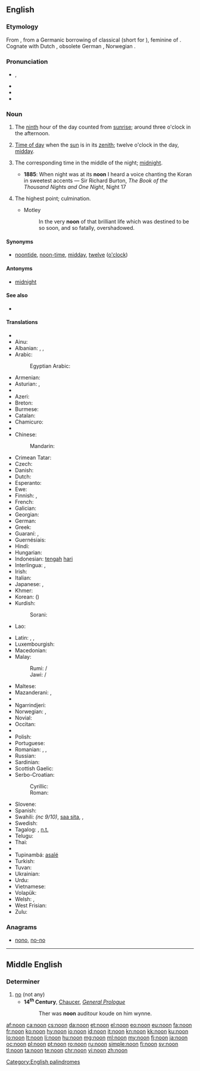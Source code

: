 ==English==
{{wikipedia}}

===Etymology===
From {{etyl|ang|en}} {{term/t|ang|nōn}}, from a Germanic borrowing of classical {{etyl|la|en}} {{term/t|la|nōna||ninth hour}} (short for {{term/t|la|nōna}} {{term/t|la|hōra}}), feminine of {{term/t|la|nōnus||ninth}}.  Cognate with Dutch {{term|noen|lang=nl}}, obsolete German {{term|Non|lang=de}}, Norwegian {{term|non|lang=no}}.

===Pronunciation===
* {{IPA|/nuːn/}}, {{X-SAMPA|/nu:n/}}
* {{audio|en-us-noon.ogg|Audio (US)}}
* {{audio|En-uk-noon.ogg|Audio (UK)}}
* {{rhymes|uːn}}

===Noun===
{{en-noun}}

# {{context|obsolete|lang=en}} The [[ninth]] hour of the day counted from [[sunrise]]; around three o'clock in the afternoon.
# [[time of day|Time of day]] when the [[sun]] is in its [[zenith]]; twelve o'clock in the day, [[midday]].
# {{context|obsolete|lang=en}} The corresponding time in the middle of the night; [[midnight]].
#* '''1885''': When night was at its '''noon''' I heard a voice chanting the Koran in sweetest accents — Sir Richard Burton, ''The Book of the Thousand Nights and One Night'', Night 17
# {{context|figurative|lang=en}} The highest point; culmination.
#* Motley
#*: In the very '''noon''' of that brilliant life which was destined to be so soon, and so fatally, overshadowed.

====Synonyms====
* {{sense|twelve o'clock in the day}} [[noontide]], [[noon-time]], [[midday]], [[twelve]] ([[o'clock]])

====Antonyms====
* {{sense|middle of the night}} [[midnight]]

====See also====
* {{list:times of day/en}}

====Translations====
{{trans-top|midday}}
* {{trreq|ab}}
* Ainu: {{t|ain|トノㇱキ|tr=tonoski}}
* Albanian: {{t+|sq|drekë|?}}, {{t+|sq|mesditë}}, {{t|sq|drekëhera}}
* Arabic: {{t+|ar|ظهر|m|tr=Zuhr|sc=Arab}}
*: Egyptian Arabic: {{t|arz|ظهر|m|tr=ḍohr|sc=Arab}}
* Armenian: {{t|hy|կեսօր|tr=kesòr}}
* Asturian: {{t|ast|meudía|m}}, {{t|ast|mediudía|m}}
* {{trreq|av}}
* Azeri: {{t|az|günorta}}
* Breton: {{t+|br|kreisteiz|m}}
* Burmese: {{t+|my|မွန်းတည့်|sc=Mymr}}
* Catalan: {{t+|ca|migdia|m}}
* Chamicuro: {{t|ccc|yas̈htijka mo'sojko}}
* {{trreq|ce}}
* Chinese:
*: Mandarin: {{t+|cmn|正午|tr=zhèngwǔ|sc=Hani}}
* Crimean Tatar: {{t|crh|üyle}}
* Czech: {{t+|cs|poledne|n}}
* Danish: {{t+|da|middag|c}}
* Dutch: {{t+|nl|middag|m}}
* Esperanto: {{t|eo|tagmezo}}
* Ewe: {{t|ee|ŋdɔ}}
* Finnish: {{t+|fi|keskipäivä}}, {{t+|fi|puolipäivä}}
* French: {{t+|fr|midi|m}}
* Galician: {{t|gl|mediodía|m}}
* Georgian: {{t|ka|შუადღე|tr=šuadḡe|sc=Geor}}
* German: {{t+|de|Mittag|m}}
* Greek: {{t+|el|μεσημέρι|n|tr=mesiméri}}
* Guaraní: {{t|gn|asaje}}, {{t|gn|asajepyte}}
* Guernésiais: {{t|roa-grn|méjeu|m}}
* Hindi: {{t|hi|दोपहर|m|tr=dopahar|sc=Deva}}
* Hungarian: {{t+|hu|dél}}
* Indonesian: [[tengah]] [[hari]]
* Interlingua: {{t|ia|mediedie}}, {{t|ia|meridie}}
* Irish: {{t|ga|nóin|f}}
* Italian: {{t+|it|mezzogiorno|m}}
* Japanese: {{t+|ja|正午|tr=しょうご, shōgo|sc=Jpan}}, {{t|ja|真昼|tr=まひる, mahiru|sc=Jpan}}
* Khmer: {{t|km|ថ្ងៃត្រង់|sc=Khmr|tr=tŋay trɑŋ}}
* Korean: {{t+|ko|정오|tr=jeong-o|sc=Kore}} ({{t+|ko|正午|sc=Kore}})
* Kurdish:
*: Sorani: {{t|ku|نیوه‌ڕۆ}}
* Lao: {{t|lo|ເວລາທ່ຽງມື້|sc=Laoo}}
{{trans-mid}}
* Latin: {{t+|la|meridies|m}}, {{t|la|meridianum tempus|n}}, {{t|la|medium diei|n}}
* Luxembourgish: {{t|lb|Mëtteg|m}}
* Macedonian: {{t|mk|пладне|n|tr=pládne}}
* Malay:
*: Rumi: {{t|ms|tengah hari}} / {{t|ms|tengari}}
*: Jawi: {{t|ms|تڠه هاري|sc=Arab}} / {{t|ms|تڠاري|sc=Arab}}
* Maltese: {{t|mt|nofsinhar|m}}
* Mazanderani: {{t|mzn|چاشت|tr=cašt|sc=mzn-Arab}}, {{t|mzn|چاشت‌سری|tr=caštseri|sc=mzn-Arab}}
* {{trreq|mn}}
* Ngarrindjeri: {{t|nay|gauwel}}
* Norwegian: {{t+|no|middag|m}}, {{t+|no|non|m}} {{qualifier|archaic}}
* Novial: {{t|nov|medidie}}
* Occitan: {{t+|oc|miègjorn|m}}
* {{trreq|os}}
* Polish: {{t+|pl|południe|n}}
* Portuguese: {{t+|pt|meio-dia|m}}
* Romanian: {{t+|ro|amiază|f}}, {{t|ro|miezul zilei|n}}, {{t|ro|mijloc de zi|n}}
* Russian: {{t+|ru|полдень|m|tr=pólden’|sc=Cyrl}}
* Sardinian: {{t|sc|mesu die}}
* Scottish Gaelic: {{t|gd|meadhan-là|m}}
* Serbo-Croatian:
*: Cyrillic: {{t|sh|подне|n}}
*: Roman: {{t|sh|podne|n}}
* Slovene: {{t+|sl|poldan|m}}
* Spanish: {{t+|es|mediodía|m}}
* Swahili: {{t|sw|adhuuri}} ''(nc 9/10)'', [[saa sita]], {{t+|sw|mchana}}, {{t+|sw|adhuhuri}}
* Swedish: {{t+|sv|middag|c}}
* Tagalog: {{t|tl|tanghali}}, [[n.t.]]
* Telugu: {{t+|te|మధ్యాహ్నము|tr=madhyāhnamu}}
* Thai: {{t|th|เที่ยงวัน|tr=tîang wan}}
* {{trreq|bo}}
* Tupinambá: [[asaîé]]
* Turkish: {{t+|tr|öğle}}
* Tuvan: {{t|tyv|дүш|tr=düš}}
* Ukrainian: {{t|uk|полудень|m|tr=poluden'|sc=Cyrl}}
* Urdu: {{t|ur|دوپہر|m|tr=dopahar|sc=ur-Arab}}
* Vietnamese: {{t|vi|buổi trưa}}
* Volapük: {{t+|vo|zedel}}
* Welsh: {{t+|cy|canol dydd|m}}, {{t|cy|hanner dydd}}
* West Frisian: {{t|fy|middei|c}}
* Zulu: {{t+|zu|imini|c9|c10}}
{{trans-bottom}}

{{trans-see|midnight}}

===Anagrams===
* [[nono#English|nono]], [[no-no#English|no-no]]

[[Category:English palindromes]]

----

==Middle English==

===Determiner===
{{head|enm|determiner}}

# [[no]] (not any)
#* '''14<sup>th</sup> Century''', [[w:Geoffrey Chaucer|Chaucer]], ''[[s:The Canterbury Tales/General Prologue|General Prologue]]''
#*: Ther was '''noon''' auditour koude on him wynne.
#*:: <!--please translate this into Modern English-->
{{attention|enm|more parts of speech?}}

[[af:noon]]
[[ca:noon]]
[[cs:noon]]
[[da:noon]]
[[et:noon]]
[[el:noon]]
[[eo:noon]]
[[eu:noon]]
[[fa:noon]]
[[fr:noon]]
[[ko:noon]]
[[hy:noon]]
[[io:noon]]
[[id:noon]]
[[it:noon]]
[[kn:noon]]
[[kk:noon]]
[[ku:noon]]
[[lo:noon]]
[[lt:noon]]
[[li:noon]]
[[hu:noon]]
[[mg:noon]]
[[ml:noon]]
[[my:noon]]
[[fj:noon]]
[[ja:noon]]
[[oc:noon]]
[[pl:noon]]
[[pt:noon]]
[[ro:noon]]
[[ru:noon]]
[[simple:noon]]
[[fi:noon]]
[[sv:noon]]
[[tl:noon]]
[[ta:noon]]
[[te:noon]]
[[chr:noon]]
[[vi:noon]]
[[zh:noon]]